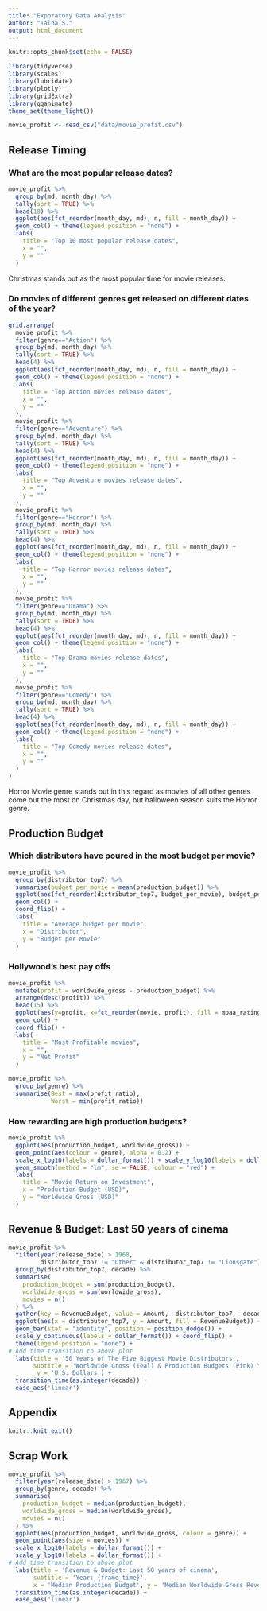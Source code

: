 ```yaml
---
title: "Exporatory Data Analysis"
author: "Talha S."
output: html_document
---
```


```r
knitr::opts_chunk$set(echo = FALSE)
```

```r
library(tidyverse)
library(scales)
library(lubridate)
library(plotly)
library(gridExtra)
library(gganimate)
theme_set(theme_light())
```

```r
movie_profit <- read_csv("data/movie_profit.csv")
```

## Release Timing

### What are the most popular release dates?

```r
movie_profit %>% 
  group_by(md, month_day) %>% 
  tally(sort = TRUE) %>% 
  head(10) %>% 
  ggplot(aes(fct_reorder(month_day, md), n, fill = month_day)) + 
  geom_col() + theme(legend.position = "none") +
  labs(
    title = "Top 10 most popular release dates",
    x = "",
    y = ""
  )
```

Christmas stands out as the most popular time for movie releases.

### Do movies of different genres get released on different dates of the year?

```r

grid.arrange(
  movie_profit %>% 
  filter(genre=="Action") %>% 
  group_by(md, month_day) %>% 
  tally(sort = TRUE) %>% 
  head(4) %>% 
  ggplot(aes(fct_reorder(month_day, md), n, fill = month_day)) + 
  geom_col() + theme(legend.position = "none") +
  labs(
    title = "Top Action movies release dates",
    x = "",
    y = ""
  ),
  movie_profit %>% 
  filter(genre=="Adventure") %>% 
  group_by(md, month_day) %>% 
  tally(sort = TRUE) %>% 
  head(4) %>% 
  ggplot(aes(fct_reorder(month_day, md), n, fill = month_day)) + 
  geom_col() + theme(legend.position = "none") +
  labs(
    title = "Top Adventure movies release dates",
    x = "",
    y = ""
  ),
  movie_profit %>% 
  filter(genre=="Horror") %>% 
  group_by(md, month_day) %>% 
  tally(sort = TRUE) %>% 
  head(4) %>% 
  ggplot(aes(fct_reorder(month_day, md), n, fill = month_day)) + 
  geom_col() + theme(legend.position = "none") +
  labs(
    title = "Top Horror movies release dates",
    x = "",
    y = ""
  ),
  movie_profit %>% 
  filter(genre=="Drama") %>% 
  group_by(md, month_day) %>% 
  tally(sort = TRUE) %>% 
  head(4) %>% 
  ggplot(aes(fct_reorder(month_day, md), n, fill = month_day)) + 
  geom_col() + theme(legend.position = "none") +
  labs(
    title = "Top Drama movies release dates",
    x = "",
    y = ""
  ),
  movie_profit %>% 
  filter(genre=="Comedy") %>% 
  group_by(md, month_day) %>% 
  tally(sort = TRUE) %>% 
  head(4) %>% 
  ggplot(aes(fct_reorder(month_day, md), n, fill = month_day)) + 
  geom_col() + theme(legend.position = "none") +
  labs(
    title = "Top Comedy movies release dates",
    x = "",
    y = ""
  )
)
```

Horror Movie genre stands out in this regard as movies of all other genres come out the most on Christmas day, but halloween season suits the Horror genre.

## Production Budget

### Which distributors have poured in the most budget per movie?

```r
movie_profit %>% 
  group_by(distributor_top7) %>% 
  summarise(budget_per_movie = mean(production_budget)) %>%
  ggplot(aes(fct_reorder(distributor_top7, budget_per_movie), budget_per_movie, fill = distributor_top7)) +
  geom_col() + 
  coord_flip() + 
  labs(
    title = "Average budget per movie",
    x = "Distributor",
    y = "Budget per Movie"
  )
```

### Hollywood's best pay offs

```r
movie_profit %>%
  mutate(profit = worldwide_gross - production_budget) %>% 
  arrange(desc(profit)) %>%
  head(15) %>% 
  ggplot(aes(y=profit, x=fct_reorder(movie, profit), fill = mpaa_rating)) + 
  geom_col() + 
  coord_flip() + 
  labs(
    title = "Most Profitable movies",
    x = "",
    y = "Net Profit"
  )
```

```r
movie_profit %>% 
  group_by(genre) %>% 
  summarise(Best = max(profit_ratio),
            Worst = min(profit_ratio))
```

### How rewarding are high production budgets?

```r
movie_profit %>% 
  ggplot(aes(production_budget, worldwide_gross)) + 
  geom_point(aes(colour = genre), alpha = 0.2) + 
  scale_x_log10(labels = dollar_format()) + scale_y_log10(labels = dollar_format()) +
  geom_smooth(method = "lm", se = FALSE, colour = "red") + 
  labs(
    title = "Movie Return on Investment",
    x = "Production Budget (USD)",
    y = "Worldwide Gross (USD)"
  )
```

## Revenue & Budget: Last 50 years of cinema

```r
movie_profit %>% 
  filter(year(release_date) > 1968,
         distributor_top7 != "Other" & distributor_top7 != "Lionsgate") %>% 
  group_by(distributor_top7, decade) %>% 
  summarise(
    production_budget = sum(production_budget),
    worldwide_gross = sum(worldwide_gross),
    movies = n()
  ) %>% 
  gather(key = RevenueBudget, value = Amount, -distributor_top7, -decade, -movies) %>% 
  ggplot(aes(x = distributor_top7, y = Amount, fill = RevenueBudget)) + 
  geom_bar(stat = "identity", position = position_dodge()) + 
  scale_y_continuous(labels = dollar_format()) + coord_flip() + 
  theme(legend.position = "none") +
# Add time transition to above plot
  labs(title = '50 Years of The Five Biggest Movie Distributors',
       subtitle = 'Worldwide Gross (Teal) & Production Budgets (Pink) Year: {frame_time}', x = "",
        y = 'U.S. Dollars') +
  transition_time(as.integer(decade)) +
  ease_aes('linear')
```



## Appendix


```r
knitr::knit_exit()
```

## Scrap Work


```r
movie_profit %>% 
  filter(year(release_date) > 1967) %>% 
  group_by(genre, decade) %>% 
  summarise(
    production_budget = median(production_budget),
    worldwide_gross = median(worldwide_gross),
    movies = n()
  ) %>% 
  ggplot(aes(production_budget, worldwide_gross, colour = genre)) +
  geom_point(aes(size = movies)) +
  scale_x_log10(labels = dollar_format()) + 
  scale_y_log10(labels = dollar_format()) + 
# Add time transition to above plot
  labs(title = 'Revenue & Budget: Last 50 years of cinema',
       subtitle = 'Year: {frame_time}', 
       x = 'Median Production Budget', y = 'Median Worldwide Gross Revenue') +
  transition_time(as.integer(decade)) +
  ease_aes('linear')
```
